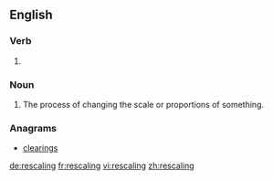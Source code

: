 ==English==

===Verb===
{{head|en|present participle}}

# {{present participle of|rescale|lang=en|nocat=1}}

===Noun===
{{en-noun}}

# The process of changing the scale or proportions of something.

===Anagrams===
* [[clearings#English|clearings]]

[[de:rescaling]]
[[fr:rescaling]]
[[vi:rescaling]]
[[zh:rescaling]]